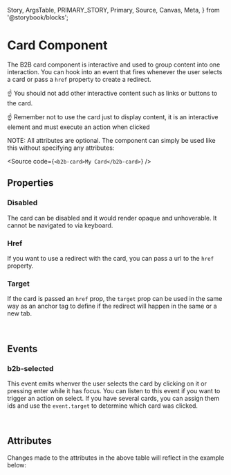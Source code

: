   Story,
  ArgsTable,
  PRIMARY_STORY,
  Primary,
  Source,
  Canvas,
  Meta,
} from '@storybook/blocks';


<Meta of={CardStories} />

# Card Component

<Canvas columns={3} withSource="open" withToolbar={false}>
  <Story id="components-interaction-card--story-010-card" />
</Canvas>

The B2B card component is interactive and used to group content into one interaction. You can hook into an event
that fires whenever the user selects a card or pass a `href` property to create a redirect.

☝️ You should not add other interactive content such as links or buttons to the card.

☝️ Remember not to use the card just to display content, it is an interactive element and must execute an action when
clicked

NOTE: All attributes are optional. The component can simply be used like this without specifying any attributes:

<Source code={`<b2b-card>My Card</b2b-card>`} />

## Properties

### Disabled

The card can be disabled and it would render opaque and unhoverable. It cannot be navigated to via keyboard.

<Canvas withSource="close" withToolbar={false}>
  <Story id="components-interaction-card--story-020-disabled-card" />
</Canvas>

### Href

If you want to use a redirect with the card, you can pass a url to the `href` property.

<Canvas withSource="close" withToolbar={false}>
  <Story id="components-interaction-card--story-030-link-card" />
</Canvas>

### Target

If the card is passed an `href` prop, the `target` prop can be used in the same way as an anchor tag to define if the redirect will happen
in the same or a new tab.

<br />

## Events

### b2b-selected

This event emits whenver the user selects the card by clicking on it or pressing enter while it has focus. You can listen to this
event if you want to trigger an action on select. If you have several cards, you can assign them ids and use the `event.target` to determine which card
was clicked.

<br />

## Attributes

<ArgsTable story={PRIMARY_STORY} />
Changes made to the attributes in the above table will reflect in the example below:
<Primary />
